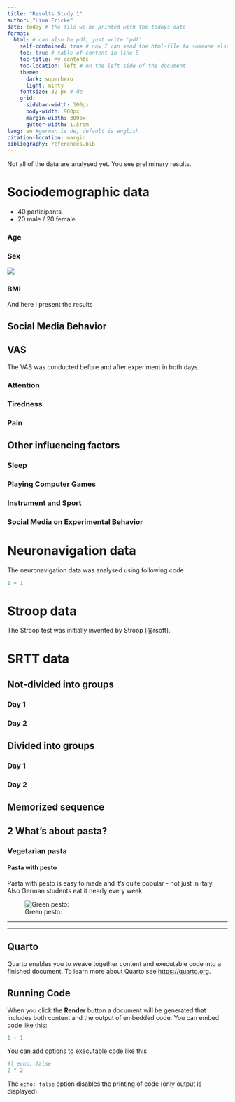 ```yaml
---
title: "Results Study 1"
author: "Lina Fricke"
date: today # the file we be printed with the todays date
format: 
  html: # can also be pdf, just write 'pdf' 
    self-contained: true # now I can send the html-file to someone else, not just a code
    toc: true # table of content in line 8
    toc-title: My contents
    toc-location: left # on the left side of the document
    theme: 
      dark: superhero
      light: minty
    fontsize: 32 px # de
    grid:
      sidebar-width: 300px
      body-width: 900px
      margin-width: 300px
      gutter-width: 1.5rem
lang: en #german is de, default is english
citation-location: margin
bibliography: references.bib
---
```


::: {.callout-note}
Not all of the data are analysed yet. You see preliminary results.
:::

# Sociodemographic data

* 40 participants
* 20 male / 20 female


::: {.panel-tabset}

### Age



### Sex

![](sex.png)

### BMI

And here I present the results

:::




## Social Media Behavior

## VAS

The VAS was conducted before and after experiment in both days.

::: {.panel-tabset}

### Attention



### Tiredness



### Pain


:::


## Other influencing factors

::: {.panel-tabset}

### Sleep

### Playing Computer Games

### Instrument and Sport

### Social Media on Experimental Behavior


:::



# Neuronavigation data

The neuronavigation data was analysed using following code

```r
1 + 1
```

# Stroop data

The Stroop test was initially invented by Stroop [@rsoft].

# SRTT data

## Not-divided into groups

### Day 1

### Day 2

## Divided into groups

### Day 1

### Day 2

## Memorized sequence






## 2 What's about pasta?

### Vegetarian pasta

#### Pasta with pesto

Pasta with pesto is easy to made and it's quite popular - not just in Italy. Also German students eat it nearly every week.

![Green pesto:](images/pasta_pesto.jpeg)





---


---

## Quarto

Quarto enables you to weave together content and executable code into a finished document. To learn more about Quarto see <https://quarto.org>.

## Running Code

When you click the **Render** button a document will be generated that includes both content and the output of embedded code. You can embed code like this:

```r
1 + 1
```

You can add options to executable code like this 

```r
#| echo: false
2 * 2
```

The `echo: false` option disables the printing of code (only output is displayed).
